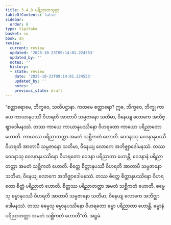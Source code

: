 ```yaml
---
title: 3.4.8 ပရိညာတသုတ္တ
tableOfContents: false
sidebar:
  order: 8
type: tipitaka
basket: su
book: sn
review:
  current: review
  updated: '2025-10-23T09:14:01.224553'
  updated_by: ''
  notes: ''
  history:
  - state: review
    date: '2025-10-23T09:14:01.224553'
    updated_by: ''
    notes: ''
    previous_state: draft
---
```



<ReviewStatus review={frontmatter.review} showDetails={true} />

<HypothesisAnnotation frontmatter={frontmatter} />

<DynamicBreadcrumb />

<Division number="404" book="sn" e="ch" v="18" p="339">

<Paragraph number="925" book="sn">
“စတ္တာရောမေ, ဘိက္ခဝေ, သတိပဋ္ဌာနာ. ကတမေ စတ္တာရော? ဣဓ, ဘိက္ခဝေ, ဘိက္ခု ကာယေ ကာယာနုပဿီ ဝိဟရတိ အာတာပီ သမ္ပဇာနော သတိမာ, ဝိနေယျ လောကေ အဘိဇ္ဈာဒေါမနဿံ. တဿ ကာယေ ကာယာနုပဿိနော ဝိဟရတော ကာယော ပရိညာတော ဟောတိ. ကာယဿ ပရိညာတတ္တာ အမတံ သစ္ဆိကတံ ဟောတိ.
</Paragraph>

<Paragraph number="926" book="sn">
ဝေဒနာသု ဝေဒနာနုပဿီ ဝိဟရတိ အာတာပီ သမ္ပဇာနော သတိမာ, ဝိနေယျ လောကေ အဘိဇ္ဈာဒေါမနဿံ. တဿ ဝေဒနာသု ဝေဒနာနုပဿိနော ဝိဟရတော ဝေဒနာ ပရိညာတာ ဟောန္တိ. ဝေဒနာနံ ပရိညာတတ္တာ အမတံ သစ္ဆိကတံ ဟောတိ.
</Paragraph>

<Paragraph number="927" book="sn">
စိတ္တေ စိတ္တာနုပဿီ ဝိဟရတိ အာတာပီ သမ္ပဇာနော သတိမာ, ဝိနေယျ လောကေ အဘိဇ္ဈာဒေါမနဿံ. တဿ စိတ္တေ စိတ္တာနုပဿိနော ဝိဟရတော စိတ္တံ ပရိညာတံ ဟောတိ. စိတ္တဿ ပရိညာတတ္တာ အမတံ သစ္ဆိကတံ ဟောတိ.
</Paragraph>

<Paragraph number="928" book="sn">
ဓမ္မေသု ဓမ္မာနုပဿီ ဝိဟရတိ အာတာပီ သမ္ပဇာနော သတိမာ, ဝိနေယျ လောကေ အဘိဇ္ဈာဒေါမနဿံ. တဿ ဓမ္မေသု ဓမ္မာနုပဿိနော ဝိဟရတော ဓမ္မာ ပရိညာတာ ဟောန္တိ. ဓမ္မာနံ ပရိညာတတ္တာ အမတံ သစ္ဆိကတံ ဟောတီ”တိ.

</Paragraph>
</Division>

<Paragraph number="929" type="center" book="sn">
အဋ္ဌမံ.
</Paragraph>